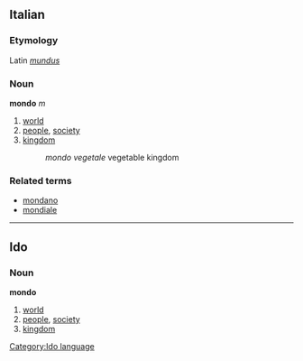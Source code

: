 ==Italian==
===Etymology===
Latin ''[[mundus]]''
===Noun===
'''mondo''' ''m''

# [[world]]
# [[people]], [[society]]
# [[kingdom]]
#: ''mondo vegetale'' vegetable kingdom

===Related terms===
*[[mondano]]
*[[mondiale]]

----
==Ido==
[[Category:Ido language]]
===Noun===
'''mondo''' 

# [[world]]
# [[people]], [[society]]
# [[kingdom]]